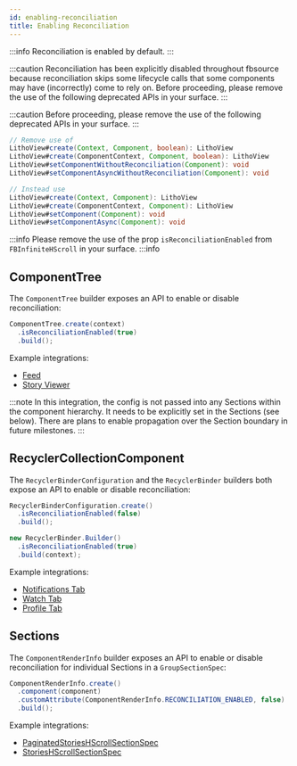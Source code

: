 ```yaml
---
id: enabling-reconciliation
title: Enabling Reconciliation
---
```



:::info
Reconciliation is enabled by default.
:::

<FbInternalOnly>

:::caution
Reconciliation has been explicitly disabled throughout fbsource because reconciliation skips some lifecycle calls that some components may have (incorrectly) come to rely on. Before proceeding, please remove the use of the following deprecated APIs in your surface.
:::

</FbInternalOnly>

<OssOnly>

:::caution
Before proceeding, please remove the use of the following deprecated APIs in your surface.
:::

</OssOnly>

```java
// Remove use of
LithoView#create(Context, Component, boolean): LithoView
LithoView#create(ComponentContext, Component, boolean): LithoView
LithoView#setComponentWithoutReconciliation(Component): void
LithoView#setComponentAsyncWithoutReconciliation(Component): void

// Instead use
LithoView#create(Context, Component): LithoView
LithoView#create(ComponentContext, Component): LithoView
LithoView#setComponent(Component): void
LithoView#setComponentAsync(Component): void
```

<FbInternalOnly>

:::info
Please remove the use of the prop `isReconciliationEnabled` from `FBInfiniteHScroll` in your surface.
:::info

</FbInternalOnly>

## ComponentTree

The `ComponentTree` builder exposes an API to enable or disable reconciliation:

```java
ComponentTree.create(context)
  .isReconciliationEnabled(true)
  .build();
```

<FbInternalOnly>

Example integrations:

* [Feed](https://fburl.com/diffusion/azpz7q8u)
* [Story Viewer](https://fburl.com/diffusion/xv0puz80)

</FbInternalOnly>

:::note
In this integration, the config is not passed into any Sections within the component hierarchy. It needs to be explicitly set in the Sections (see below). There are plans to enable
propagation over the Section boundary in future milestones.
:::

## RecyclerCollectionComponent

The `RecyclerBinderConfiguration` and the `RecyclerBinder` builders both expose an API to enable or disable reconciliation:

```java
RecyclerBinderConfiguration.create()
  .isReconciliationEnabled(false)
  .build();
```

```java
new RecyclerBinder.Builder()
  .isReconciliationEnabled(true)
  .build(context);
```
<FbInternalOnly>

Example integrations:

* [Notifications Tab](https://fburl.com/diffusion/l10jx2ys)
* [Watch Tab](https://fburl.com/diffusion/ld30lvlm)
* [Profile Tab](https://fburl.com/diffusion/tp4j1arg)

</FbInternalOnly>

## Sections

The `ComponentRenderInfo` builder exposes an API to enable or disable reconciliation for individual Sections in a `GroupSectionSpec`:

```java
ComponentRenderInfo.create()
  .component(component)
  .customAttribute(ComponentRenderInfo.RECONCILIATION_ENABLED, false)
  .build();
```

<FbInternalOnly>

Example integrations:

* [PaginatedStoriesHScrollSectionSpec](https://fburl.com/diffusion/2h1npnoj)
* [StoriesHScrollSectionSpec](https://fburl.com/diffusion/jhsnym17)

</FbInternalOnly>
